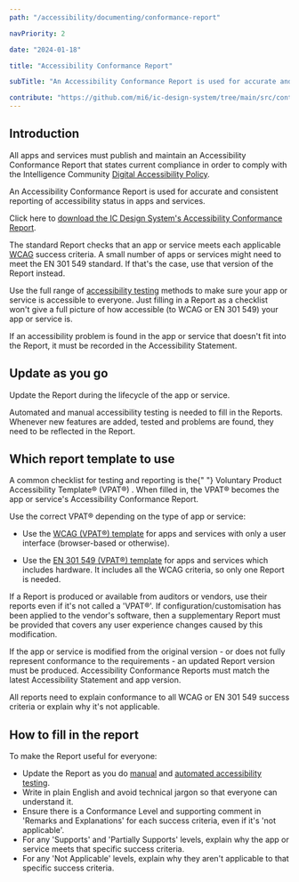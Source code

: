 ```yaml
---
path: "/accessibility/documenting/conformance-report"

navPriority: 2

date: "2024-01-18"

title: "Accessibility Conformance Report"

subTitle: "An Accessibility Conformance Report is used for accurate and consistent reporting of accessibility status in apps and services."

contribute: "https://github.com/mi6/ic-design-system/tree/main/src/content/structured/accessibility/documenting/conformance-reports.mdx"
---
```


## Introduction

All apps and services must publish and maintain an Accessibility Conformance Report that states current compliance in order to comply with the Intelligence Community [Digital Accessibility Policy](/accessibility/requirement).

An Accessibility Conformance Report is used for accurate and consistent reporting of accessibility status in apps and services.

Click here to [download the IC Design System's Accessibility Conformance Report](/icds-accessibility-conformance-report-17-01-24.docx).

The standard Report checks that an app or service meets each applicable [WCAG](/accessibility/requirement/wcag) success criteria. A small number of apps or services might need to meet the EN 301 549 standard. If that's the case, use that version of the Report instead.

Use the full range of [accessibility testing](/accessibility/testing) methods to make sure your app or service is accessible to everyone. Just filling in a Report as a checklist won't give a full picture of how accessible (to WCAG or EN 301 549) your app or service is.

If an accessibility problem is found in the app or service that doesn't fit into the Report, it must be recorded in the Accessibility Statement.

## Update as you go

Update the Report during the lifecycle of the app or service.

Automated and manual accessibility testing is needed to fill in the Reports. Whenever new features are added, tested and problems are found, they need to be reflected in the Report.

## Which report template to use

<p>
  A common checklist for testing and reporting is the{" "}
  <ic-link
    target="_blank"
    href="https://www.itic.org/policy/accessibility/vpat"
    rel="noreferer noopener nofollow"
  >
    Voluntary Product Accessibility Template® (VPAT®)
  </ic-link>
  . When filled in, the VPAT® becomes the app or service's Accessibility Conformance
  Report.
</p>

Use the correct VPAT® depending on the type of app or service:

- Use the [WCAG (VPAT®) template](/VPAT2.5WCAG-November2023.doc) for apps and services with only a user interface (browser-based or otherwise).

- Use the [EN 301 549 (VPAT®) template](/VPAT2.5EU-November2023.doc) for apps and services which includes hardware. It includes all the WCAG criteria, so only one Report is needed.

If a Report is produced or available from auditors or vendors, use their reports even if it's not called a 'VPAT®'. If configuration/customisation has been applied to the vendor's software, then a supplementary Report must be provided that covers any user experience changes caused by this modification.

If the app or service is modified from the original version - or does not fully represent conformance to the requirements - an updated Report version must be produced. Accessibility Conformance Reports must match the latest Accessibility Statement and app version.

All reports need to explain conformance to all WCAG or EN 301 549 success criteria or explain why it's not applicable.

## How to fill in the report

To make the Report useful for everyone:

- Update the Report as you do [manual](/accessibility/testing/manual-testing) and [automated accessibility testing](/accessibility/testing/automated-testing).
- Write in plain English and avoid technical jargon so that everyone can understand it.
- Ensure there is a Conformance Level and supporting comment in 'Remarks and Explanations' for each success criteria, even if it's 'not applicable'.
- For any 'Supports' and 'Partially Supports' levels, explain why the app or service meets that specific success criteria.
- For any 'Not Applicable' levels, explain why they aren't applicable to that specific success criteria.
